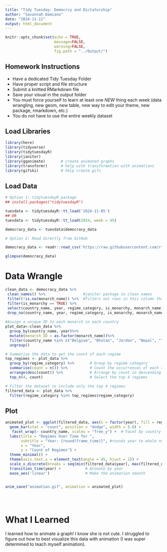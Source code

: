 ```yaml
---
title: "Tidy Tuesday: Democrcy and Dictatorship"
author: "Savannah Damiano"
date: "2024-11-11"
output: html_document
---
```


```r
knitr::opts_chunk$set(echo = TRUE,
                      message=FALSE, 
                      warning=FALSE,
                      fig.path = "../Output/")
```
## Homework Instructions

- Have a dedicated Tidy Tuesday Folder
- Have proper script and file structure
- Submit a knitted RMarkdown file
- Save your visual in the output folder
- You must force yourself to learn at least one _NEW_ thing each week (data wrangling, new geom, new table, new way to edit your theme, new package, rmarkdown, etc.)
- You do not have to use the entire weekly dataset 


## Load Libraries
```r
library(here)
library(tidyverse)
library(tidytuesdayR)
library(janitor)
library(gganimate)       # create animated graphs
library(transformr)      # help with transformation with animations
library(gifski)          # help create gifs
```

## Load Data
```r
# Option 1: tidytuesdayR package 
## install.packages("tidytuesdayR")

tuesdata <- tidytuesdayR::tt_load('2024-11-05')
## OR
tuesdata <- tidytuesdayR::tt_load(2024, week = 45)

democracy_data <- tuesdata$democracy_data

# Option 2: Read directly from GitHub

democracy_data <- readr::read_csv('https://raw.githubusercontent.com/rfordatascience/tidytuesday/master/data/2024/2024-11-05/democracy_data.csv')

glimpse(democracy_data)

```

# Data Wrangle 


```r
clean_data <- democracy_data %>%
 clean_names() %>%                 #janitor package to clean names
 filter(!is.na(monarch_name)) %>%  #filters out rows in this column that have na 
 filter(is_monarchy == TRUE) %>%
 select(country_name, year, regime_category, is_monarchy, monarch_name) %>%     #select out the columns I want
 drop_na(country_name, year, regime_category, is_monarchy, monarch_name)         #drop na
 
#Assign a unique ID to each monarch in each country
plot_data<-clean_data %>%
  group_by(country_name, year)%>%
  mutate(monarch_ID = as.factor(monarch_name))%>%
  filter(country_name %in% c("Belgium", "Bhutan", "Jordan", "Nepal", "Tonga", "Turks and Caicos")) %>%
  ungroup()

# Summarize the data to get the count of each regime
top_regimes <- plot_data %>%
  group_by(regime_category) %>%       # Group by regime category
  summarise(count = n()) %>%          # Count the occurrences of each regime
  arrange(desc(count)) %>%            # Arrange by count in descending order
  top_n(4, count)                     # Select the top 4 regimes

# Filter the dataset to include only the top 4 regimes
filtered_data <- plot_data %>%
  filter(regime_category %in% top_regimes$regime_category)

```

## Plot

```r

animated_plot <- ggplot(filtered_data, aes(x = factor(year), fill = regime_category)) +
  geom_bar(stat = "count", position = "dodge", width = 5.0) +
   facet_wrap(~ country_name, scales = "free_y") +  # Facet by country
  labs(title = "Regimes Over Time for ", 
       subtitle = "Year: {round(frame_time)}", #rounds year to whole number
       x = "Year", 
       y = "Count of Regimes") +
  theme_minimal() +
  theme(axis.text.x = element_text(angle = 45, hjust = 1)) +
  scale_x_discrete(breaks = seq(min(filtered_data$year), max(filtered_data$year), by = 20)) +  # Show every 2nd year
  transition_time(year) +           # Animate by year
  ease_aes('linear')                # Make the animation smooth


anim_save("animation.gif", animation = animated_plot)





```

# What I Learned 

I learned how to animate a graph! I know she is not cute. I struggled to figure out how to best visualize this data with animation (I was super determined to teach myself animation). 

















